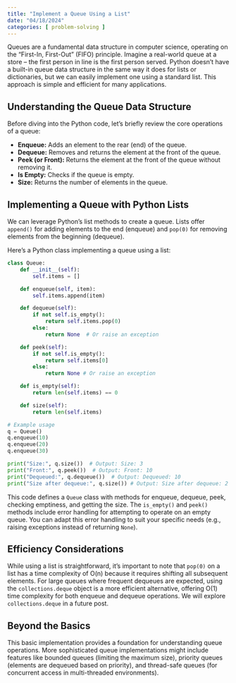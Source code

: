 ```yaml
---
title: "Implement a Queue Using a List"
date: "04/18/2024"
categories: [ problem-solving ]
---
```


Queues are a fundamental data structure in computer science, operating on the "First-In, First-Out" (FIFO) principle.  Imagine a real-world queue at a store – the first person in line is the first person served.  Python doesn't have a built-in queue data structure in the same way it does for lists or dictionaries, but we can easily implement one using a standard list. This approach is simple and efficient for many applications.

## Understanding the Queue Data Structure

Before diving into the Python code, let's briefly review the core operations of a queue:

* **Enqueue:** Adds an element to the rear (end) of the queue.
* **Dequeue:** Removes and returns the element at the front of the queue.
* **Peek (or Front):** Returns the element at the front of the queue without removing it.
* **Is Empty:** Checks if the queue is empty.
* **Size:** Returns the number of elements in the queue.


## Implementing a Queue with Python Lists

We can leverage Python's list methods to create a queue.  Lists offer `append()` for adding elements to the end (enqueue) and `pop(0)` for removing elements from the beginning (dequeue).

Here's a Python class implementing a queue using a list:


```python
class Queue:
    def __init__(self):
        self.items = []

    def enqueue(self, item):
        self.items.append(item)

    def dequeue(self):
        if not self.is_empty():
            return self.items.pop(0)
        else:
            return None  # Or raise an exception

    def peek(self):
        if not self.is_empty():
            return self.items[0]
        else:
            return None # Or raise an exception

    def is_empty(self):
        return len(self.items) == 0

    def size(self):
        return len(self.items)

# Example usage
q = Queue()
q.enqueue(10)
q.enqueue(20)
q.enqueue(30)

print("Size:", q.size())  # Output: Size: 3
print("Front:", q.peek())  # Output: Front: 10
print("Dequeued:", q.dequeue())  # Output: Dequeued: 10
print("Size after dequeue:", q.size()) # Output: Size after dequeue: 2

```

This code defines a `Queue` class with methods for enqueue, dequeue, peek, checking emptiness, and getting the size.  The `is_empty()` and  `peek()` methods include error handling for attempting to operate on an empty queue.  You can adapt this error handling to suit your specific needs (e.g., raising exceptions instead of returning `None`).


##  Efficiency Considerations

While using a list is straightforward, it's important to note that `pop(0)` on a list has a time complexity of O(n) because it requires shifting all subsequent elements.  For large queues where frequent dequeues are expected, using the `collections.deque` object is a more efficient alternative, offering O(1) time complexity for both enqueue and dequeue operations.  We will explore `collections.deque` in a future post.


##  Beyond the Basics

This basic implementation provides a foundation for understanding queue operations.  More sophisticated queue implementations might include features like bounded queues (limiting the maximum size), priority queues (elements are dequeued based on priority), and thread-safe queues (for concurrent access in multi-threaded environments).